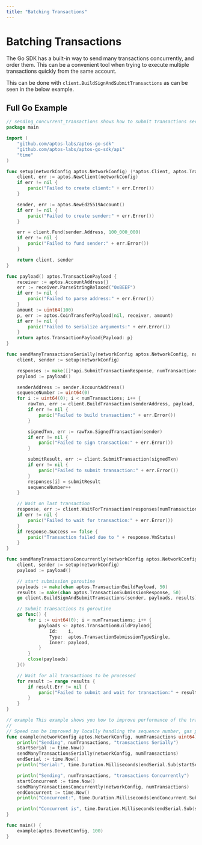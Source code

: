 ```yaml
---
title: "Batching Transactions"
---
```





# Batching Transactions

The Go SDK has a built-in way to send many transactions concurrently, and order
them. This can be a convenient tool when trying to execute multiple transactions
quickly from the same account.

This can be done with `client.BuildSignAndSubmitTransactions` as can be seen in the below example.

## Full Go Example

```go filename="batch.go"
// sending_concurrent_transactions shows how to submit transactions serially or concurrently on a single account
package main

import (
	"github.com/aptos-labs/aptos-go-sdk"
	"github.com/aptos-labs/aptos-go-sdk/api"
	"time"
)

func setup(networkConfig aptos.NetworkConfig) (*aptos.Client, aptos.TransactionSigner) {
	client, err := aptos.NewClient(networkConfig)
	if err != nil {
		panic("Failed to create client:" + err.Error())
	}

	sender, err := aptos.NewEd25519Account()
	if err != nil {
		panic("Failed to create sender:" + err.Error())
	}

	err = client.Fund(sender.Address, 100_000_000)
	if err != nil {
		panic("Failed to fund sender:" + err.Error())
	}

	return client, sender
}

func payload() aptos.TransactionPayload {
	receiver := aptos.AccountAddress{}
	err := receiver.ParseStringRelaxed("0xBEEF")
	if err != nil {
		panic("Failed to parse address:" + err.Error())
	}
	amount := uint64(100)
	p, err := aptos.CoinTransferPayload(nil, receiver, amount)
	if err != nil {
		panic("Failed to serialize arguments:" + err.Error())
	}
	return aptos.TransactionPayload{Payload: p}
}

func sendManyTransactionsSerially(networkConfig aptos.NetworkConfig, numTransactions uint64) {
	client, sender := setup(networkConfig)

	responses := make([]*api.SubmitTransactionResponse, numTransactions)
	payload := payload()

	senderAddress := sender.AccountAddress()
	sequenceNumber := uint64(0)
	for i := uint64(0); i < numTransactions; i++ {
		rawTxn, err := client.BuildTransaction(senderAddress, payload, aptos.SequenceNumber(sequenceNumber))
		if err != nil {
			panic("Failed to build transaction:" + err.Error())
		}

		signedTxn, err := rawTxn.SignedTransaction(sender)
		if err != nil {
			panic("Failed to sign transaction:" + err.Error())
		}

		submitResult, err := client.SubmitTransaction(signedTxn)
		if err != nil {
			panic("Failed to submit transaction:" + err.Error())
		}
		responses[i] = submitResult
		sequenceNumber++
	}

	// Wait on last transaction
	response, err := client.WaitForTransaction(responses[numTransactions-1].Hash)
	if err != nil {
		panic("Failed to wait for transaction:" + err.Error())
	}
	if response.Success == false {
		panic("Transaction failed due to " + response.VmStatus)
	}
}

func sendManyTransactionsConcurrently(networkConfig aptos.NetworkConfig, numTransactions uint64) {
	client, sender := setup(networkConfig)
	payload := payload()

	// start submission goroutine
	payloads := make(chan aptos.TransactionBuildPayload, 50)
	results := make(chan aptos.TransactionSubmissionResponse, 50)
	go client.BuildSignAndSubmitTransactions(sender, payloads, results)

	// Submit transactions to goroutine
	go func() {
		for i := uint64(0); i < numTransactions; i++ {
			payloads <- aptos.TransactionBuildPayload{
				Id:    i,
				Type:  aptos.TransactionSubmissionTypeSingle,
				Inner: payload,
			}
		}
		close(payloads)
	}()

	// Wait for all transactions to be processed
	for result := range results {
		if result.Err != nil {
			panic("Failed to submit and wait for transaction:" + result.Err.Error())
		}
	}
}

// example This example shows you how to improve performance of the transaction submission
//
// Speed can be improved by locally handling the sequence number, gas price, and other factors
func example(networkConfig aptos.NetworkConfig, numTransactions uint64) {
	println("Sending", numTransactions, "transactions Serially")
	startSerial := time.Now()
	sendManyTransactionsSerially(networkConfig, numTransactions)
	endSerial := time.Now()
	println("Serial:", time.Duration.Milliseconds(endSerial.Sub(startSerial)), "ms")

	println("Sending", numTransactions, "transactions Concurrently")
	startConcurrent := time.Now()
	sendManyTransactionsConcurrently(networkConfig, numTransactions)
	endConcurrent := time.Now()
	println("Concurrent:", time.Duration.Milliseconds(endConcurrent.Sub(startConcurrent)), "ms")

	println("Concurrent is", time.Duration.Milliseconds(endSerial.Sub(startSerial)-endConcurrent.Sub(startConcurrent)), "ms faster than Serial")
}

func main() {
	example(aptos.DevnetConfig, 100)
}
```

